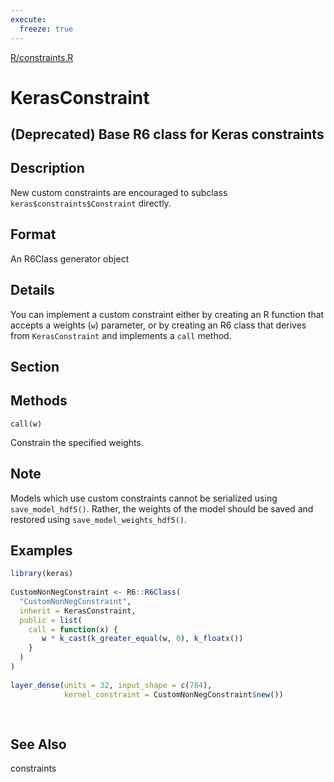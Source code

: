 ```yaml
---
execute:
  freeze: true
---
```


[R/constraints.R](https://github.com/rstudio/keras//blob/main/R/constraints.R#L127) 

# KerasConstraint

## (Deprecated) Base R6 class for Keras constraints

## Description
 New custom constraints are encouraged to subclass `keras$constraints$Constraint` directly. 

## Format
 An R6Class generator object 



## Details
 You can implement a custom constraint either by creating an R function that accepts a weights (`w`) parameter, or by creating an R6 class that derives from `KerasConstraint` and implements a `call` method. 

## Section

## Methods

   

`call(w)`

Constrain the specified weights.

  


## Note
 Models which use custom constraints cannot be serialized using `save_model_hdf5()`. Rather, the weights of the model should be saved and restored using `save_model_weights_hdf5()`. 

## Examples
```r
library(keras)
 
CustomNonNegConstraint <- R6::R6Class( 
  "CustomNonNegConstraint", 
  inherit = KerasConstraint, 
  public = list( 
    call = function(x) { 
       w * k_cast(k_greater_equal(w, 0), k_floatx()) 
    } 
  ) 
) 
 
layer_dense(units = 32, input_shape = c(784), 
            kernel_constraint = CustomNonNegConstraint$new()) 
 
 
```

## See Also
 constraints 

